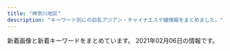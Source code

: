 ```yaml
---
title: "神奈川地区"
description: "キーワード別にの巨乳アジアン・チャイナエステ嬢情報をまとめました。"
---
```


新着画像と新着キーワードをまとめています。
2021年02月06日の情報です。

<DmmAffiliateIns />
<KeywordTable
  shops={
    [
    {
        "name": "\u30a2\u30ed\u30a8",
        "img_links": [
            "http://oil.abnavi.info/images/bj1.jpg",
            "http://oil.abnavi.info/images/s_link.jpg",
            "http://oil.abnavi.info/images/room1.jpg",
            "http://oil.abnavi.info/images/new.jpg",
            "http://oil.abnavi.info/images/room2.jpg",
            "http://oil.abnavi.info/photos/sites/44/2020/10/2020101108503429.jpg",
            "http://oil.abnavi.info/images/bj3.jpg",
            "http://oil.abnavi.info/photos/sites/44/2020/11/2020112910045926.jpg",
            "http://oil.abnavi.info/photos/sites/44/2020/10/2020101108503412.jpg",
            "http://oil.abnavi.info/images/room3.jpg",
            "http://oil.abnavi.info/images/hua.jpg",
            "http://oil.abnavi.info/images/room4.jpg",
            "http://oil.abnavi.info/images/top.png",
            "http://oil.abnavi.info/images/s_news.jpg",
            "http://oil.abnavi.info/images/s_staff.jpg"
        ],
        "url": "http://oil.abnavi.info/",
        "station": "\u9db4\u5dfb\u6e29\u6cc9\u99c5\u5317\u53e3",
        "keywords": {
            "83": 4,
            "D": 8,
            "86": 8,
            "C": 15
        }
    },
    {
        "keywords": {},
        "name": "\u3075\u3088\u3046",
        "img_links": [
            "http://www.huyo.work/images/news.jpg",
            "http://www.huyo.work/images/staff_t.jpg",
            "http://www.huyo.work/images/line.png",
            "http://www.huyo.work/img/hana1.jpg",
            "http://www.huyo.work/img/sora1.jpg",
            "http://www.huyo.work/img/riri1.jpg",
            "http://www.huyo.work/images/int1.jpg",
            "http://www.huyo.work/img/mimi1.jpg",
            "http://www.huyo.work/images/int2.jpg",
            "http://www.huyo.work/images/interior_t.jpg",
            "http://www.huyo.work/images/3.jpg",
            "http://www.huyo.work/images/sys2.jpg",
            "http://www.huyo.work/images/4.jpg",
            "http://www.huyo.work/images/5.jpg",
            "http://www.huyo.work/img/nana1.jpg",
            "http://www.huyo.work/images/info.jpg",
            "http://www.huyo.work/images/2.jpg",
            "http://www.huyo.work/images/sys1.jpg",
            "http://www.huyo.work/images/mobile.jpg",
            "http://www.huyo.work/images/1.jpg",
            "http://www.huyo.work/images/head.jpg"
        ],
        "url": "http://www.huyo.work/",
        "station": "JR\u5e73\u585a\u99c5\u5317\u53e3"
    },
    {
        "name": "Fairy Ark",
        "img_links": [
            "http://www.relax-fairyark.info/img/st248.jpg",
            "http://www.relax-fairyark.info/img/sta250.jpg",
            "http://www.relax-fairyark.info/img/st246.jpg",
            "http://www.relax-fairyark.info/img/st247.jpg",
            "http://www.relax-fairyark.info/img/botton.jpg",
            "http://www.relax-fairyark.info/img/sta220.jpg",
            "http://www.relax-fairyark.info/img/sta251.jpg",
            "http://www.relax-fairyark.info/img/st1.jpg",
            "http://www.relax-fairyark.info/img/st251.jpg",
            "http://www.relax-fairyark.info/img/st213.jpg",
            "http://www.relax-fairyark.info/img/st220.jpg",
            "http://www.relax-fairyark.info/img/st229.jpg",
            "http://www.relax-fairyark.info/img/footbotton.png",
            "http://www.relax-fairyark.info/img/st235.jpg",
            "http://www.relax-fairyark.info/img/st241.jpg",
            "http://www.relax-fairyark.info/img/st150.jpg",
            "http://www.relax-fairyark.info/img/sta245.jpg",
            "http://www.relax-fairyark.info/img/nos.jpg",
            "http://www.relax-fairyark.info/img/st238.jpg",
            "http://www.relax-fairyark.info/img/st234.jpg",
            "http://www.relax-fairyark.info/img/sta213.jpg",
            "http://www.relax-fairyark.info/img/vlt.png",
            "http://www.relax-fairyark.info/img/sta150.jpg",
            "http://www.relax-fairyark.info/img/sta235.jpg",
            "http://www.relax-fairyark.info/img/st237.jpg",
            "http://www.relax-fairyark.info/img/st249.jpg",
            "http://www.relax-fairyark.info/img/st245.jpg",
            "http://www.relax-fairyark.info/img/st223.jpg",
            "http://www.relax-fairyark.info/img/st206.jpg",
            "http://www.relax-fairyark.info/img/sta229.jpg",
            "http://www.relax-fairyark.info/img/st240.jpg",
            "http://www.relax-fairyark.info/img/st227.jpg",
            "http://www.relax-fairyark.info/img/body2.jpg",
            "http://www.relax-fairyark.info/img/sta248.jpg",
            "http://www.relax-fairyark.info/img/head.jpg",
            "http://www.relax-fairyark.info/img/sta223.jpg",
            "http://www.relax-fairyark.info/img/st250.jpg",
            "http://www.relax-fairyark.info/img/tel.png"
        ],
        "url": "http://www.relax-fairyark.info/",
        "keywords": {
            "87": 9,
            "88": 1,
            "85": 3,
            "86": 8,
            "C": 3,
            "E": 11,
            "D": 7
        },
        "station": "JR\u85e4\u6ca2\u99c5\u5357\u53e3"
    },
    {
        "url": "http://ikoi.esjp.xyz/",
        "name": "\u61a9",
        "keywords": {},
        "station": "\u8ffd\u6d5c\u99c5",
        "img_links": [
            "http://ikoi.esjp.xyz/i/img/photo02.jpg",
            "http://ikoi.esjp.xyz/i/img/photo05.jpg",
            "http://ikoi.esjp.xyz/img/room/photo01.jpg",
            "http://ikoi.esjp.xyz/i/img/photo04.jpg",
            "http://ikoi.esjp.xyz/girl/6.jpg",
            "http://ikoi.esjp.xyz/girl/3.jpg",
            "http://ikoi.esjp.xyz/girl/4.jpg",
            "http://ikoi.esjp.xyz/img/room/photo04.jpg",
            "http://ikoi.esjp.xyz/img/room/photo06.jpg",
            "http://ikoi.esjp.xyz/img/room/photo05.jpg",
            "http://ikoi.esjp.xyz/img/lr_02.jpg",
            "http://ikoi.esjp.xyz/i/img/photo03.jpg",
            "http://ikoi.esjp.xyz/img/room/photo03.jpg",
            "http://ikoi.esjp.xyz/img/qr.jpg",
            "http://ikoi.esjp.xyz/img/lr_01.jpg",
            "http://ikoi.esjp.xyz/girl/2.jpg",
            "http://ikoi.esjp.xyz/img/sub_staff.jpg",
            "http://ikoi.esjp.xyz/img/capinfo.jpg",
            "http://ikoi.esjp.xyz/girl/5.jpg",
            "http://ikoi.esjp.xyz/i/img/photo01.jpg",
            "http://ikoi.esjp.xyz/img/rec_top.png",
            "http://ikoi.esjp.xyz/img/room/photo02.jpg",
            "http://ikoi.esjp.xyz/i/img/photo06.jpg",
            "http://ikoi.esjp.xyz/img/059.png",
            "http://ikoi.esjp.xyz/img/pro_girl_line.jpg",
            "http://ikoi.esjp.xyz/girl/1.jpg",
            "http://ikoi.esjp.xyz/img/top_pickback.png"
        ]
    },
    {
        "url": "http://es-libres.com/",
        "station": "JR\u6771\u6238\u585a\u99c5\u897f\u53e3",
        "name": "\u30ea\u30d6\u30ec\u30b9",
        "keywords": {
            "D": 2,
            "E": 1,
            "89": 1,
            "C": 1
        },
        "img_links": [
            "http://es-libres.com/staffPhoto/s20201007072654.jpg",
            "http://es-libres.com/images/mobile.jpg",
            "http://es-libres.com/images/gallery/04.jpg",
            "http://es-libres.com/staffPhoto/b20201007072654.jpg",
            "http://es-libres.com/images/guide.jpg",
            "http://es-libres.com/staffPhoto/s20201007072633.jpg",
            "http://es-libres.com/images/gallery/02.jpg",
            "http://es-libres.com/images/gallery/01.jpg",
            "http://es-libres.com/images/returnBtn.png",
            "http://es-libres.com/staffPhoto/b20201007072550.jpg",
            "http://es-libres.com/js/sliderLine/slide_next.png",
            "http://es-libres.com/images/gallery/03.jpg",
            "http://es-libres.com/staffPhoto/s20201007072550.jpg",
            "http://es-libres.com/uploadfiles/Image/campaignEsLibresCom.jpg",
            "http://es-libres.com/js/sliderLine/slide_prev.png",
            "http://es-libres.com/staffPhoto/s20201007072718.jpg",
            "http://es-libres.com/staffPhoto/b20201007072633.jpg",
            "http://es-libres.com/staffPhoto/b20201007072718.jpg"
        ]
    },
    {
        "img_links": [
            "http://genkimorimori.ies.bz/images/g15.jpg",
            "http://genkimorimori.ies.bz/photos/sites/68/2020/11/2020110308572890.jpg",
            "http://genkimorimori.ies.bz/images/2.jpg",
            "http://genkimorimori.ies.bz/images/mobile.jpg",
            "http://genkimorimori.ies.bz/photos/sites/68/2020/11/2020110308572868.jpg",
            "http://genkimorimori.ies.bz/images/g14.jpg",
            "http://genkimorimori.ies.bz/photos/sites/68/2020/12/2020120703525262.jpg",
            "http://genkimorimori.ies.bz/images/1.jpg",
            "http://genkimorimori.ies.bz/images/pick.jpg",
            "http://genkimorimori.ies.bz/images/g3.jpg",
            "http://genkimorimori.ies.bz/photos/sites/68/2021/01/2021011903470168.jpg",
            "http://genkimorimori.ies.bz/images/s_link.jpg",
            "http://genkimorimori.ies.bz/images/s_cosplay.jpg",
            "http://genkimorimori.ies.bz/photos/sites/68/2020/12/2020121003212539.jpg",
            "http://genkimorimori.ies.bz/photos/sites/68/2020/12/2020120502191455.jpg",
            "http://genkimorimori.ies.bz/images/s_staff.jpg",
            "http://genkimorimori.ies.bz/images/dairy1.jpg",
            "http://genkimorimori.ies.bz/images/g16.jpg",
            "http://genkimorimori.ies.bz/images/g10.jpg",
            "http://genkimorimori.ies.bz/images/info2.jpg",
            "http://genkimorimori.ies.bz/photos/sites/68/2020/11/2020112402100696.jpg",
            "http://genkimorimori.ies.bz/images/g2.jpg",
            "http://genkimorimori.ies.bz/photos/sites/68/2020/11/2020110308582485.jpg",
            "http://genkimorimori.ies.bz/images/g13.jpg",
            "http://genkimorimori.ies.bz/images/info.jpg",
            "http://genkimorimori.ies.bz/images/news1.jpg",
            "http://genkimorimori.ies.bz/photos/sites/68/2020/11/2020112402100578.jpg",
            "http://genkimorimori.ies.bz/photos/sites/68/2021/01/2021013007244222.jpg",
            "http://genkimorimori.ies.bz/images/g17.jpg",
            "http://genkimorimori.ies.bz/images/top.jpg",
            "http://genkimorimori.ies.bz/photos/sites/68/2020/12/202012150154361.jpg",
            "http://genkimorimori.ies.bz/images/g11.jpg",
            "http://genkimorimori.ies.bz/images/staff_bj3.jpg",
            "http://genkimorimori.ies.bz/photos/sites/68/2020/11/2020110308572993.jpg",
            "http://genkimorimori.ies.bz/images/g1.jpg",
            "http://genkimorimori.ies.bz/images/g7.jpg"
        ],
        "keywords": {},
        "name": "\u5143\u6c17\u3082\u308a\u3082\u308a",
        "url": "http://genkimorimori.ies.bz/",
        "station": "\u79e6\u91ce\u99c5\u5317\u53e3"
    },
    {
        "keywords": {},
        "img_links": [
            "http://baraen.xyz/images/room2.jpg",
            "http://baraen.xyz/images/room4.jpg",
            "http://baraen.xyz/images/mobile.jpg",
            "http://baraen.xyz/images/g1.jpg",
            "http://baraen.xyz/images/room1.jpg",
            "http://baraen.xyz/images/miki1.jpg",
            "http://baraen.xyz/images/miki2.jpg",
            "http://baraen.xyz/images/room6.jpg",
            "http://baraen.xyz/images/mafaxine_d.jpg",
            "http://baraen.xyz/images/g3.jpg",
            "http://baraen.xyz/images/maga.jpg",
            "http://baraen.xyz/images/g0.jpg",
            "http://baraen.xyz/images/g2.jpg",
            "http://baraen.xyz/images/kanban.jpg",
            "http://baraen.xyz/images/g6.jpg",
            "http://baraen.xyz/images/g4.jpg",
            "http://baraen.xyz/images/mafaxine_j.jpg"
        ],
        "name": "\u30d0\u30e9\u5712",
        "station": "JR\u85e4\u6ca2\u99c5\u5357\u53e3",
        "url": "http://baraen.xyz/"
    },
    {
        "name": "\u7f8e\u697d",
        "url": "http://biraku.est-u.com",
        "img_links": [
            "http://biraku.est-u.com/images/index_10.png",
            "http://biraku.est-u.com/images/03.jpg",
            "http://biraku.est-u.com/staff/3.jpg",
            "http://biraku.est-u.com/images/index_07.png",
            "http://biraku.est-u.com/images/06.jpg",
            "http://biraku.est-u.com/images/indexb_08.png",
            "http://biraku.est-u.com/images/s3.jpg",
            "http://biraku.est-u.com/staff/1.jpg",
            "http://biraku.est-u.com/images/index_05.png",
            "http://biraku.est-u.com/images/04.jpg",
            "http://biraku.est-u.com/staff/2.jpg",
            "http://biraku.est-u.com/images/index2_07.png",
            "http://biraku.est-u.com/images/staff_08.png",
            "http://biraku.est-u.com/images/02.jpg",
            "http://biraku.est-u.com/images/index_06.png",
            "http://biraku.est-u.com/staff/4.jpg",
            "http://biraku.est-u.com/images/index_12.png",
            "http://biraku.est-u.com/images/01.jpg",
            "http://biraku.est-u.com/images/index_08.png",
            "http://biraku.est-u.com/images/index_04.png",
            "http://biraku.est-u.com/staff/6.jpg",
            "http://biraku.est-u.com/staff/5.jpg"
        ],
        "keywords": {},
        "station": "\u65b0\u9017\u5b50\u99c5\u5317\u53e31"
    },
    {
        "img_links": [
            "https://mitsunoaji.oks.bz/images/link_nav07.jpg",
            "https://mitsunoaji.oks.bz/images/side_tel.jpg",
            "https://mitsunoaji.oks.bz/images/info1.jpg",
            "https://mitsunoaji.oks.bz/photos/sites/22/2021/01/202101310909471.jpg",
            "https://mitsunoaji.oks.bz/images/info2.jpg",
            "https://mitsunoaji.oks.bz/images/side_link.jpg",
            "https://mitsunoaji.oks.bz/images/link_nav02.jpg",
            "https://mitsunoaji.oks.bz/images/link_nav03.jpg",
            "https://mitsunoaji.oks.bz/photos/sites/22/2021/01/2021013109095052.jpg",
            "https://mitsunoaji.oks.bz/images/ico01.png",
            "https://mitsunoaji.oks.bz/images/link_nav04.jpg",
            "https://mitsunoaji.oks.bz/images/side_mobile.jpg",
            "https://mitsunoaji.oks.bz/images/top.png",
            "https://mitsunoaji.oks.bz/images/sp_top.jpg",
            "https://mitsunoaji.oks.bz/images/link_nav01.jpg",
            "https://mitsunoaji.oks.bz/images/info3.jpg",
            "https://mitsunoaji.oks.bz/images/top_slider01.jpg",
            "https://mitsunoaji.oks.bz/images/link_nav06.jpg",
            "https://mitsunoaji.oks.bz/photos/sites/22/2021/01/2021013109095137.jpg",
            "https://mitsunoaji.oks.bz/images/top_slider02.jpg",
            "https://mitsunoaji.oks.bz/images/link_nav05.jpg",
            "https://mitsunoaji.oks.bz/photos/sites/22/2021/01/202101310909491.jpg"
        ],
        "keywords": {
            "D": 4,
            "86": 2,
            "85": 2
        },
        "url": "https://mitsunoaji.oks.bz/",
        "name": "\u306f\u3060\u304b\u306e\u3053\u3053\u308d",
        "station": "JR\u5c0f\u7530\u539f\u99c5\u6771\u53e3"
    },
    {
        "name": "\u3055\u304f\u3089",
        "station": "JR\u5927\u8239\u99c5\u6771\u53e3",
        "url": "http://hoguraku.info/",
        "img_links": [
            "http://hoguraku.info/_src/22293610/pup.png",
            "http://hoguraku.info/_src/22293820/wechatimg744.jpg",
            "http://hoguraku.info/_src/22266489/navi_03.png",
            "http://hoguraku.info/_src/22266496/navi2_06.png",
            "http://hoguraku.info/_src/22266487/navi_02.png",
            "http://hoguraku.info/_src/22294031/wechatimg175.jpg",
            "http://hoguraku.info/_src/22296695/pup.png",
            "http://hoguraku.info/_src/22294026/wechatimg239.jpg",
            "http://hoguraku.info/_src/37673393/wechatimg98.jpg",
            "http://hoguraku.info/_src/22266524/wechatimg96_20191205204603604.jpg",
            "http://hoguraku.info/staff-4.jpg",
            "http://hoguraku.info/_src/22293865/sign.png",
            "http://hoguraku.info/_src/22294027/wechatimg239.jpg",
            "http://hoguraku.info/_src/22293601/newspinkup.png",
            "http://hoguraku.info/_src/22294028/3_20180513213551306.jpg",
            "http://hoguraku.info/_src/22294030/wechatimg175.jpg",
            "http://hoguraku.info/staff-2.jpg",
            "http://hoguraku.info/staff-1.jpg",
            "http://hoguraku.info/_src/22294025/1_20180513213551260.jpg",
            "http://hoguraku.info/_src/22266493/navi_05.png",
            "http://hoguraku.info/_src/22266492/navi2_04.png",
            "http://hoguraku.info/_src/22294409/img20180513220122069421.png",
            "http://hoguraku.info/_src/22266400/wechatimg94_20191205204136458.jpg",
            "http://hoguraku.info/_src/42747719/img20200505151535254743.png",
            "http://hoguraku.info/_src/22266490/navi2_03.png",
            "http://hoguraku.info/staff-3.jpg",
            "http://hoguraku.info/_src/22266486/navi2_01.png",
            "http://hoguraku.info/_src/22266491/navi_04.png",
            "http://hoguraku.info/_src/22266495/navi_06.png",
            "http://hoguraku.info/_src/22293781/sign.png",
            "http://hoguraku.info/_src/22296687/pup.png",
            "http://hoguraku.info/_src/22296697/pup.png",
            "http://hoguraku.info/_src/22266488/navi2_02.png",
            "http://hoguraku.info/_src/22294029/3_20180513213551306.jpg",
            "http://hoguraku.info/_src/22266485/navi_01.png",
            "http://hoguraku.info/_src/25168346/staff-2_20180823215120776.jpg",
            "http://hoguraku.info/_src/22294024/1_20180513213551260.jpg",
            "http://hoguraku.info/_src/22266398/img20180513214352559347.png",
            "http://hoguraku.info/_src/22266494/navi2_05.png"
        ],
        "keywords": {}
    },
    {
        "url": "http://onlyone-relax.xyz/",
        "station": "JR\u5c0f\u7530\u539f\u99c5\u897f\u53e3",
        "name": "\u30ad\u30e5\u30fc\u30c8",
        "keywords": {
            "F": 8,
            "E": 16,
            "C": 8,
            "D": 44
        },
        "img_links": [
            "http://onlyone-relax.xyz/images/cg05.jpg",
            "http://onlyone-relax.xyz/images/4.jpg",
            "http://onlyone-relax.xyz/images/spacer300x450.png",
            "http://onlyone-relax.xyz/images/cg02.jpg",
            "http://onlyone-relax.xyz/images/cg01.jpg",
            "http://onlyone-relax.xyz/images/top2.png",
            "http://onlyone-relax.xyz/images/cg07.jpg",
            "http://onlyone-relax.xyz/images/cg03.jpg",
            "http://onlyone-relax.xyz/images/cg08.jpg",
            "http://onlyone-relax.xyz/images/2.jpg",
            "http://onlyone-relax.xyz/images/qr.jpg",
            "http://onlyone-relax.xyz/images/cg10.jpg",
            "http://onlyone-relax.xyz/images/cg09.jpg",
            "http://onlyone-relax.xyz/images/1.jpg",
            "http://onlyone-relax.xyz/images/top.png",
            "http://onlyone-relax.xyz/images/cg06.jpg"
        ]
    },
    {
        "station": "\u6e58\u5357\u53f0\u99c5\u897f\u53e3",
        "img_links": [
            "http://izumi.ests.jp/images/service1.jpg",
            "http://izumi.ests.jp/images/room1.jpg",
            "http://izumi.ests.jp/images/s1.jpg",
            "http://izumi.ests.jp/images/room3.jpg",
            "http://izumi.ests.jp/images/room4.jpg",
            "http://izumi.ests.jp/images/info.jpg",
            "http://izumi.ests.jp/images/service3.jpg",
            "http://izumi.ests.jp/photos/sites/54/2020/12/2020121307073529.jpg",
            "http://izumi.ests.jp/images/service4.jpg",
            "http://izumi.ests.jp/images/service2.jpg",
            "http://izumi.ests.jp/images/room2.jpg",
            "http://izumi.ests.jp/images/s3.jpg",
            "http://izumi.ests.jp/photos/sites/54/2019/10/2019100205592997.jpg",
            "http://izumi.ests.jp/photos/sites/54/2020/07/2020070605483923.jpg",
            "http://izumi.ests.jp/photos/sites/54/2020/09/2020092004565418.jpg",
            "http://izumi.ests.jp/photos/sites/54/2020/05/2020051209400132.jpg",
            "http://izumi.ests.jp/images/info2.jpg",
            "http://izumi.ests.jp/photos/sites/54/2019/10/2019100205593058.jpg",
            "http://izumi.ests.jp/images/mobile.jpg",
            "http://izumi.ests.jp/images/top.jpg",
            "http://izumi.ests.jp/images/s_news.jpg"
        ],
        "keywords": {
            "87": 7,
            "85": 28,
            "D": 35,
            "E": 7,
            "86": 7
        },
        "url": "http://izumi.ests.jp/",
        "name": "\u6e58\u5357\u604b"
    },
    {
        "station": "JR\u85e4\u6ca2\u99c5\u5357\u53e3",
        "img_links": [
            "http://f-kaori.work/sp/images/6.jpg",
            "http://f-kaori.work/sp/img/yumi1.jpg",
            "http://f-kaori.work/images/head.jpg",
            "http://f-kaori.work/sp/images/interior_t.jpg",
            "http://f-kaori.work/sp/images/staff_t.jpg",
            "http://f-kaori.work/images/1.jpg",
            "http://f-kaori.work/img/yoka1.jpg",
            "http://f-kaori.work/images/mobile.jpg",
            "http://f-kaori.work/sp/menu/top.jpg",
            "http://f-kaori.work/sp/img/yoka1.jpg",
            "http://f-kaori.work/sp/images/3.jpg",
            "http://f-kaori.work/img/emi1.jpg",
            "http://f-kaori.work/sp/images/sys.png",
            "http://f-kaori.work/images/3.jpg",
            "http://f-kaori.work/sp/images/sisu.jpg",
            "http://f-kaori.work/images/rec1.png",
            "http://f-kaori.work/images/news.png",
            "http://f-kaori.work/sp/images/rec1.png",
            "http://f-kaori.work/sp/images/rec2.jpg",
            "http://f-kaori.work/images/staff_t.jpg",
            "http://f-kaori.work/img/sasa1.jpg",
            "http://f-kaori.work/sp/menu/staff.jpg",
            "http://f-kaori.work/sp/images/1.jpg",
            "http://f-kaori.work/sp/images/footer.png",
            "http://f-kaori.work/images/rec2.jpg",
            "http://f-kaori.work/sp/images/int2.png",
            "http://f-kaori.work/sp/images/sisu_t.png",
            "http://f-kaori.work/sp/images/int1.png",
            "http://f-kaori.work/sp/img/emi1.jpg",
            "http://f-kaori.work/images/sys.png",
            "http://f-kaori.work/images/7.jpg",
            "http://f-kaori.work/images/6.jpg",
            "http://f-kaori.work/images/int1.png",
            "http://f-kaori.work/images/sisu.png",
            "http://f-kaori.work/images/line.png",
            "http://f-kaori.work/images/concept.png",
            "http://f-kaori.work/sp/img/sin1.jpg",
            "http://f-kaori.work/img/yumi1.jpg",
            "http://f-kaori.work/sp/images/news.png",
            "http://f-kaori.work/img/sin1.jpg",
            "http://f-kaori.work/sp/images/pc.jpg",
            "http://f-kaori.work/images/8.jpg",
            "http://f-kaori.work/img/aya1.jpg",
            "http://f-kaori.work/sp/images/7.jpg",
            "http://f-kaori.work/sp/images/rec3.png",
            "http://f-kaori.work/images/int2.png",
            "http://f-kaori.work/sp/menu/interior.jpg",
            "http://f-kaori.work/images/interior_t.jpg",
            "http://f-kaori.work/images/5.jpg",
            "http://f-kaori.work/sp/images/5.jpg",
            "http://f-kaori.work/sp/images/top.jpg",
            "http://f-kaori.work/sp/images/tel.jpg",
            "http://f-kaori.work/sp/img/sasa1.jpg",
            "http://f-kaori.work/sp/img/aya1.jpg",
            "http://f-kaori.work/sp/images/head.jpg",
            "http://f-kaori.work/images/sisu_t.jpg",
            "http://f-kaori.work/images/sm.jpg",
            "http://f-kaori.work/sp/images/newsb.png",
            "http://f-kaori.work/sp/images/topgirl.png",
            "http://f-kaori.work/sp/images/8.jpg"
        ],
        "url": "http://f-kaori.work/",
        "name": "\u85ab",
        "keywords": {}
    },
    {
        "name": "Best Love \uff5e\u30d9\u30b9\u30c8\u30e9\u30d6\uff5e",
        "station": "JR\u5e73\u585a\u99c5\u5317\u53e3",
        "url": "http://www.bestlove.iesjp.com/",
        "img_links": [
            "http://www.bestlove.iesjp.com/images/atomosky.jpg",
            "http://www.bestlove.iesjp.com/images/r3.jpg",
            "http://www.bestlove.iesjp.com/files/003.jpg",
            "http://www.bestlove.iesjp.com/files/005.jpg",
            "http://www.bestlove.iesjp.com/files/001.jpg",
            "http://www.bestlove.iesjp.com/files/004-03.jpg",
            "http://www.bestlove.iesjp.com/files/001-03.jpg",
            "http://www.bestlove.iesjp.com/images/line.png",
            "http://www.bestlove.iesjp.com/files/004-02.jpg",
            "http://www.bestlove.iesjp.com/files/006-02.jpg",
            "http://www.bestlove.iesjp.com/images/mobile.jpg",
            "http://www.bestlove.iesjp.com/files/004.jpg",
            "http://www.bestlove.iesjp.com/files/003-03.jpg",
            "http://www.bestlove.iesjp.com/files/005-02.jpg",
            "http://www.bestlove.iesjp.com/files/005-03.jpg",
            "http://www.bestlove.iesjp.com/files/002.jpg",
            "http://www.bestlove.iesjp.com/photo_news/upimg/959636009216995fa1_0.jpg",
            "http://www.bestlove.iesjp.com/files/002-02.jpg",
            "http://www.bestlove.iesjp.com/files/002-03.jpg",
            "http://www.bestlove.iesjp.com/files/001-02.jpg",
            "http://www.bestlove.iesjp.com/files/006-03.jpg",
            "http://www.bestlove.iesjp.com/files/006.jpg",
            "http://www.bestlove.iesjp.com/files/003-02.jpg"
        ],
        "keywords": {
            "83": 4,
            "C": 26,
            "87": 8,
            "D": 4,
            "85": 4
        }
    },
    {
        "keywords": {
            "C": 11
        },
        "station": "\u5584\u884c\u99c5\u6771\u53e3",
        "img_links": [
            "http://treat-rlx.com/staff/mika/01mb.jpg",
            "http://treat-rlx.com/staff/aya/01mb.jpg",
            "http://treat-rlx.com/img/ttl_mobile.png",
            "http://treat-rlx.com/img/ttl_rec.png",
            "http://treat-rlx.com/staff/aya/01.jpg",
            "http://treat-rlx.com/pic/topimg3.png",
            "http://treat-rlx.com/pic/topimg4.png",
            "http://treat-rlx.com/pic/topimg2.png",
            "http://treat-rlx.com/i/files/homeimg.jpg",
            "http://treat-rlx.com/staff/mika/01.jpg",
            "http://treat-rlx.com/pic/topimg5.png",
            "http://treat-rlx.com/img/att.png",
            "http://treat-rlx.com/img/ttl_staff.jpg",
            "http://treat-rlx.com/pic/topimg1.png",
            "http://treat-rlx.com/pic/head.jpg"
        ],
        "name": "\u798f\u7e01",
        "url": "http://treat-rlx.com/"
    },
    {
        "keywords": {},
        "station": "JR\u5e73\u585a\u99c5\u5317\u53e3",
        "url": "http://sui-en.work/",
        "name": "\u968f\u7e01",
        "img_links": [
            "http://sui-en.work/images/2.png",
            "http://sui-en.work/images/ta.jpg",
            "http://sui-en.work/images/news.jpg",
            "http://sui-en.work/images/int2.png",
            "http://sui-en.work/images/1.png",
            "http://sui-en.work/images/info.jpg",
            "http://sui-en.work/images/sys1.jpg",
            "http://sui-en.work/images/sys2.jpg",
            "http://sui-en.work/images/tr.jpg",
            "http://sui-en.work/images/staff_t.png",
            "http://sui-en.work/images/head.jpg",
            "http://sui-en.work/img/hana1.jpg",
            "http://sui-en.work/images/b1.jpg",
            "http://sui-en.work/img/kaori1.jpg",
            "http://sui-en.work/images/interior_t.png",
            "http://sui-en.work/images/4.png",
            "http://sui-en.work/images/b2.jpg",
            "http://sui-en.work/img/yuki1.jpg",
            "http://sui-en.work/img/sena1.jpg",
            "http://sui-en.work/images/int1.png",
            "http://sui-en.work/images/mobile.jpg",
            "http://sui-en.work/images/sys3.png",
            "http://sui-en.work/images/int3.png",
            "http://sui-en.work/images/3.png"
        ]
    },
    {
        "url": "https://kanojyo-room.jpn.cm/",
        "name": "\u30ab\u30ce\u30b8\u30e7\u306e\u90e8\u5c4b",
        "keywords": {
            "D": 48,
            "85": 12,
            "86": 24,
            "87": 12,
            "C": 40
        },
        "img_links": [
            "https://kanojyo-room.jpn.cm/photos/sites/24/2020/08/2020083117275898.jpg",
            "https://kanojyo-room.jpn.cm/photos/sites/24/2020/08/2020083117275977.jpg",
            "https://kanojyo-room.jpn.cm/images/room5.jpg",
            "https://kanojyo-room.jpn.cm/photos/sites/24/2020/08/2020083117275958.jpg",
            "https://kanojyo-room.jpn.cm/images/link_nav02.jpg",
            "https://kanojyo-room.jpn.cm/images/top.png",
            "https://kanojyo-room.jpn.cm/images/link_nav06.jpg",
            "https://kanojyo-room.jpn.cm/images/room1.jpg",
            "https://kanojyo-room.jpn.cm/images/room4.jpg",
            "https://kanojyo-room.jpn.cm/images/close_eject.png",
            "https://kanojyo-room.jpn.cm/images/tit_new.jpg",
            "https://kanojyo-room.jpn.cm/images/sp_top.jpg",
            "https://kanojyo-room.jpn.cm/images/link_nav03.jpg",
            "https://kanojyo-room.jpn.cm/images/link_nav07.jpg",
            "https://kanojyo-room.jpn.cm/images/link_nav05.jpg",
            "https://kanojyo-room.jpn.cm/images/room2.jpg",
            "https://kanojyo-room.jpn.cm/photos/sites/24/2020/08/2020083117275756.jpg",
            "https://kanojyo-room.jpn.cm/images/tit_eject.jpg",
            "https://kanojyo-room.jpn.cm/images/tit_face.jpg",
            "https://kanojyo-room.jpn.cm/images/link_nav04.jpg",
            "https://kanojyo-room.jpn.cm/images/img_eject.jpg",
            "https://kanojyo-room.jpn.cm/images/link_nav01.jpg",
            "https://kanojyo-room.jpn.cm/images/room3.jpg",
            "https://kanojyo-room.jpn.cm/images/btn_eject.jpg",
            "https://kanojyo-room.jpn.cm/images/room6.jpg"
        ],
        "station": "\u4e0a\u5927\u5ca1\u99c5"
    },
    {
        "url": "http://o-jp.com/tsubaki/",
        "keywords": {
            "C": 6
        },
        "img_links": [
            "http://o-jp.com/tsubaki/images/photo03.jpg",
            "http://o-jp.com/tsubaki/images/index_enter.jpg",
            "http://o-jp.com/tsubaki/images/photo04.jpg",
            "http://o-jp.com/tsubaki/images/t_discount.jpg",
            "http://o-jp.com/tsubaki/images/photo01.jpg",
            "http://o-jp.com/tsubaki/images/mimi1.jpg",
            "http://o-jp.com/tsubaki/images/photo02.jpg",
            "http://o-jp.com/tsubaki/images/t_mobile.jpg"
        ],
        "station": "JR\u5e73\u585a\u99c5\u897f\u53e3",
        "name": "\u693f"
    },
    {
        "img_links": [
            "http://lavender-est.xyz/girl/9_1.jpg",
            "http://lavender-est.xyz/images/twitter.jpg",
            "http://lavender-est.xyz/girl/10.jpg",
            "http://lavender-est.xyz/girl/10_1.jpg",
            "http://lavender-est.xyz/girl/3_1.jpg",
            "http://lavender-est.xyz/girl/15_1.jpg",
            "http://lavender-est.xyz/girl/7_1.jpg",
            "http://lavender-est.xyz/images/room/r1.jpg",
            "http://lavender-est.xyz/girl/4.jpg",
            "http://lavender-est.xyz/girl/5_2.jpg",
            "http://lavender-est.xyz/girl/14.jpg",
            "http://lavender-est.xyz/girl/7.jpg",
            "http://lavender-est.xyz/images/room/r3.jpg",
            "http://lavender-est.xyz/girl/5.jpg",
            "http://lavender-est.xyz/i/girl/4.jpg",
            "http://lavender-est.xyz/girl/14_2.jpg",
            "http://lavender-est.xyz/images/top01.jpg",
            "http://lavender-est.xyz/girl/3.jpg",
            "http://lavender-est.xyz/girl/4_1.jpg",
            "http://lavender-est.xyz/images/lr_02.jpg",
            "http://lavender-est.xyz/girl/9_2.jpg",
            "http://lavender-est.xyz/girl/5_1.jpg",
            "http://lavender-est.xyz/girl/8.jpg",
            "http://lavender-est.xyz/images/room/r4.jpg",
            "http://lavender-est.xyz/girl/11_1.jpg",
            "http://lavender-est.xyz/girl/11_2.jpg",
            "http://lavender-est.xyz/images/tel.png",
            "http://lavender-est.xyz/girl/15.jpg",
            "http://lavender-est.xyz/girl/2.jpg",
            "http://lavender-est.xyz/girl/11.jpg",
            "http://lavender-est.xyz/girl/7_2.jpg",
            "http://lavender-est.xyz/girl/8_1.jpg",
            "http://lavender-est.xyz/images/mobile.png",
            "http://lavender-est.xyz/girl/9.jpg",
            "http://lavender-est.xyz/girl/2_1.jpg",
            "http://lavender-est.xyz/images/room/r2.jpg",
            "http://lavender-est.xyz/girl/14_1.jpg",
            "http://lavender-est.xyz/images/bar_staff.jpg",
            "http://lavender-est.xyz/images/pro_girl_line.jpg"
        ],
        "url": "http://lavender-est.xyz/",
        "keywords": {},
        "station": "JR\u85e4\u6ca2\u99c5\u5357\u53e3",
        "name": "\u30e9\u30d9\u30f3\u30c0\u30fc"
    },
    {
        "name": "Barbie \uff5e\u30d0\u30fc\u30d3\u30fc\uff5e",
        "keywords": {
            "C": 8,
            "D": 16,
            "86": 8,
            "88": 8,
            "87": 8
        },
        "img_links": [
            "http://www.barbie.masg.info/files/005.jpg",
            "http://www.barbie.masg.info/images/icon_top.png",
            "http://www.barbie.masg.info/images/btn2.png",
            "http://www.barbie.masg.info/files/002-02.jpg",
            "http://www.barbie.masg.info/files/001-02.jpg",
            "http://www.barbie.masg.info/images/icon_info.png",
            "http://www.barbie.masg.info/images/icon_staff.png",
            "http://www.barbie.masg.info/images/mainImg_sub.jpg",
            "http://www.barbie.masg.info/images/index_sm.png",
            "http://www.barbie.masg.info/files/003.jpg",
            "http://www.barbie.masg.info/images/icon_tel.png",
            "http://www.barbie.masg.info/files/006-02.jpg",
            "http://www.barbie.masg.info/files/003-02.jpg",
            "http://www.barbie.masg.info/files/006.jpg",
            "http://www.barbie.masg.info/files/005-02.jpg",
            "http://www.barbie.masg.info/files/002.jpg",
            "http://www.barbie.masg.info/files/004.jpg",
            "http://www.barbie.masg.info/files/001.jpg",
            "http://www.barbie.masg.info/files/004-02.jpg"
        ],
        "station": "JR\u85e4\u6ca2\u99c5\u5357\u53e3",
        "url": "http://www.barbie.masg.info/"
    },
    {
        "station": "JR\u6771\u6238\u585a\u99c5\u6771\u53e3",
        "keywords": {
            "89": 5,
            "E": 2,
            "87": 1,
            "D": 6,
            "92": 2
        },
        "url": "http://meido.est888.com/",
        "img_links": [
            "http://meido.est888.com/css/staff/staff002.jpg",
            "http://meido.est888.com/css/top-left02.jpg",
            "http://meido.est888.com/css/osusume34.jpg",
            "http://meido.est888.com/css/staff/staff0006.jpg",
            "http://meido.est888.com/css/nav/nav-002.jpg",
            "http://meido.est888.com/css/staff/staff0008.jpg",
            "http://meido.est888.com/css/nav/nav-004.jpg",
            "http://meido.est888.com/css/nav/nav-001.jpg",
            "http://meido.est888.com/css/staff/staff007.jpg",
            "http://meido.est888.com/css/top02.jpg",
            "http://meido.est888.com/css/nav/nav-005.jpg",
            "http://meido.est888.com/css/staff/staff003.jpg",
            "http://meido.est888.com/css/top-left01.jpg",
            "http://meido.est888.com/css/staff/staff005.jpg",
            "http://meido.est888.com/css/tel.png",
            "http://meido.est888.com/css/staff/staff004.jpg",
            "http://meido.est888.com/css/nav/nav-006.jpg",
            "http://meido.est888.com/css/staff/staff001.jpg",
            "http://meido.est888.com/css/nav/nav-003.jpg"
        ],
        "name": "\u30e1\u30a4\u30c9"
    },
    {
        "name": "\u60a0\u697d",
        "url": "http://yu-raku.info/",
        "img_links": [
            "http://yu-raku.info/images/b-interior.jpg",
            "http://yu-raku.info/staff/s-sayuri1.jpg",
            "http://yu-raku.info/staff/s-yuko1.jpg",
            "http://yu-raku.info/images/bar-therapist.png",
            "http://yu-raku.info/sp/images/bar-cover.png",
            "http://yu-raku.info/images/bar-interior.png",
            "http://yu-raku.info/staff/s-emi4.jpg",
            "http://yu-raku.info/staff/s-emi5.jpg",
            "http://yu-raku.info/images/fotter.jpg",
            "http://yu-raku.info/sp/images/b-tel.png",
            "http://yu-raku.info/staff/s-kana1.jpg",
            "http://yu-raku.info/images/bar-cover.png",
            "http://yu-raku.info/images/pic-interior.png",
            "http://yu-raku.info/staff/s-niri1.jpg",
            "http://yu-raku.info/sp/images/bar-cam.png",
            "http://yu-raku.info/images/c-therapist0.png",
            "http://yu-raku.info/images/bar-info.png",
            "http://yu-raku.info/staff/s-nana1.jpg",
            "http://yu-raku.info/images/bar-cam.png",
            "http://yu-raku.info/staff/s-miki1.jpg",
            "http://yu-raku.info/staff/s-emi3.jpg",
            "http://yu-raku.info/images/c-top0.png"
        ],
        "station": "JR\u5927\u8239\u99c5\u6771\u53e3",
        "keywords": {}
    },
    {
        "keywords": {
            "85": 1,
            "86": 3,
            "87": 1,
            "D": 4,
            "E": 1
        },
        "station": "JR\u6771\u6238\u585a\u99c5\u6771\u53e3",
        "name": "\u30df\u30e9\u30dc\u30eb",
        "url": "http://esbest.info/",
        "img_links": [
            "http://esbest.info/uploadfiles/images/campaignEsbestInfo1.jpg",
            "http://esbest.info/images/store/02.jpg",
            "http://esbest.info/staffPhoto/s20200205123504.jpg",
            "http://esbest.info/js/sliderLine/slide_next.png",
            "http://esbest.info/images/store/04.jpg",
            "http://esbest.info/staffPhoto/b20200526161929.jpg",
            "http://esbest.info/staffPhoto/b20200205123504.jpg",
            "http://esbest.info/staffPhoto/s20200109133117.jpg",
            "http://esbest.info/js/sliderLine/slide_prev.png",
            "http://esbest.info/staffPhoto/b20200519140451.jpg",
            "http://esbest.info/staffPhoto/s20200526161929.jpg",
            "http://esbest.info/staffPhoto/s20200519140451.jpg",
            "http://esbest.info/staffPhoto/s20200111165529.jpg",
            "http://esbest.info/images/store/03.jpg",
            "http://esbest.info/images/mobile.jpg",
            "http://esbest.info/staffPhoto/b20200111165529.jpg",
            "http://esbest.info/images/returnBtn.png",
            "http://esbest.info/images/store/01.jpg",
            "http://esbest.info/staffPhoto/b20200109133117.jpg"
        ]
    },
    {
        "keywords": {
            "86": 15,
            "E": 3,
            "D": 12
        },
        "station": "JR\u6238\u585a\u99c5\u6771\u53e3",
        "name": "\u840c\u3048",
        "url": "http://pretty-esthe.com/",
        "img_links": [
            "http://pretty-esthe.com/images/r4.jpg",
            "http://pretty-esthe.com/images/top.png",
            "http://pretty-esthe.com/images/cg10.jpg",
            "http://pretty-esthe.com/images/r1.jpg",
            "http://pretty-esthe.com/images/staff_s.png",
            "http://pretty-esthe.com/images/cg05.jpg",
            "http://pretty-esthe.com/images/evetop.png",
            "http://pretty-esthe.com/images/r2.jpg",
            "http://pretty-esthe.com/images/cg07.jpg",
            "http://pretty-esthe.com/images/cg06.jpg",
            "http://pretty-esthe.com/images/r3.jpg",
            "http://pretty-esthe.com/images/cg09.jpg",
            "http://pretty-esthe.com/images/news.png"
        ]
    },
    {
        "name": "\u82b1\u306e\u604b",
        "url": "http://www.sh-riraku77.site/",
        "station": "JR\u65b0\u6749\u7530\u99c5\u897f\u53e3",
        "keywords": {},
        "img_links": [
            "http://www.sh-riraku77.site/picture/top23.png",
            "http://www.sh-riraku77.site/uploads/190703/1-1ZF3151554H6.jpg",
            "http://www.sh-riraku77.site/picture/s_new.png",
            "http://www.sh-riraku77.site/plus/images/room2.jpg",
            "http://www.sh-riraku77.site/plus/images/room1.jpg",
            "http://www.sh-riraku77.site/picture/s_staff.png",
            "http://www.sh-riraku77.site/plus/images/room3.jpg",
            "http://www.sh-riraku77.site/plus/images/room4.jpg",
            "http://www.sh-riraku77.site/picture/i_therapist.png",
            "http://www.sh-riraku77.site/picture/photo3.png",
            "http://www.sh-riraku77.site/picture/top22.png",
            "http://www.sh-riraku77.site/picture/end.png",
            "http://www.sh-riraku77.site/uploads/201214/1-201214130312232.jpg"
        ]
    },
    {
        "url": "http://karen.ies.fun/",
        "img_links": [
            "http://karen.ies.fun/images/amore.jpg",
            "http://karen.ies.fun/images/room3.jpg",
            "http://karen.ies.fun/images/room2.jpg",
            "http://karen.ies.fun/photos/sites/12/2018/10/2018100413085114.jpg",
            "http://karen.ies.fun/images/s_staff.jpg",
            "http://karen.ies.fun/photos/sites/12/2018/10/2018100413085055.jpg",
            "http://karen.ies.fun/images/s_link.jpg",
            "http://karen.ies.fun/images/s_info.jpg",
            "http://karen.ies.fun/images/top.jpg",
            "http://karen.ies.fun/images/info2.jpg",
            "http://karen.ies.fun/images/room1.jpg",
            "http://karen.ies.fun/photos/sites/12/2019/04/2019042908245397.jpg",
            "http://karen.ies.fun/images/bj1.jpg",
            "http://karen.ies.fun/images/mobile.jpg",
            "http://karen.ies.fun/images/bj3.jpg",
            "http://karen.ies.fun/images/room4.jpg",
            "http://karen.ies.fun/images/1.jpg"
        ],
        "keywords": {
            "D": 3,
            "86": 3
        },
        "station": "JR\u8305\u30f6\u5d0e\u99c5\u5317\u53e3",
        "name": "\u83ef\u84ee"
    },
    {
        "keywords": {
            "C": 1,
            "88": 1,
            "91": 1,
            "E": 1,
            "90": 2,
            "87": 1,
            "89": 1,
            "D": 4
        },
        "img_links": [
            "http://lydia.relaxnabi.com/css/osusume15.jpg",
            "http://lydia.relaxnabi.com/css/staff/staff0003.jpg",
            "http://lydia.relaxnabi.com/css/cam01.jpg",
            "http://lydia.relaxnabi.com/css/staff/staff0006.jpg",
            "http://lydia.relaxnabi.com/images/call.png",
            "http://lydia.relaxnabi.com/css/staff/staff0001.jpg",
            "http://lydia.relaxnabi.com/css/staff/staff0004.jpg",
            "http://lydia.relaxnabi.com/css/m-head.jpg",
            "http://lydia.relaxnabi.com/css/m-top04.jpg",
            "http://lydia.relaxnabi.com/css/staff/staff0005.jpg",
            "http://lydia.relaxnabi.com/css/staff/staff0002.jpg"
        ],
        "name": "Lydia\uff5e\u30ea\u30c7\u30a3\u30a2",
        "url": "http://lydia.relaxnabi.com/",
        "station": "JR\u6771\u6238\u585a\u99c5\u6771\u53e3"
    },
    {
        "url": "http://uintiop.tokyo/",
        "station": "JR\u85e4\u6ca2\u99c5\u5357\u53e3",
        "name": "\u5929\u4f7f",
        "img_links": [
            "http://uintiop.tokyo/uploads/200727/1-200HG01643361.jpg",
            "http://uintiop.tokyo/uploads/210111/1-210111123I9332.jpg",
            "http://uintiop.tokyo/picture/top-img01.png",
            "http://uintiop.tokyo/picture/3.jpg",
            "http://uintiop.tokyo/uploads/200714/1-200G4124210P7.jpg",
            "http://uintiop.tokyo/picture/2.jpg",
            "http://uintiop.tokyo/picture/1.jpg",
            "http://uintiop.tokyo/picture/top-img10.jpg",
            "http://uintiop.tokyo/uploads/200714/1-200G4125RS59.jpg",
            "http://uintiop.tokyo/picture/4.jpg",
            "http://uintiop.tokyo/picture/top-img02.png",
            "http://uintiop.tokyo/uploads/200720/1-200H013041T46.jpg",
            "http://uintiop.tokyo/picture/top-img03.jpg",
            "http://uintiop.tokyo/picture/call.png",
            "http://uintiop.tokyo/picture/tel.png"
        ],
        "keywords": {
            "C": 13,
            "\u80f8": 1
        }
    },
    {
        "keywords": {
            "89": 2,
            "83": 4,
            "85": 2,
            "86": 4
        },
        "station": "JR\u85e4\u6ca2\u99c5\u5357\u53e3",
        "name": "\u9e97",
        "img_links": [
            "http://es-rei.work/_src/47863108/wechatimg26_20200914183556350.jpg",
            "http://es-rei.work/_src/26747199/sign.png",
            "http://es-rei.work/_src/26747222/line3.png",
            "http://es-rei.work/_src/26747158/base_03.png",
            "http://es-rei.work/_src/26838157/wechatimg77.jpg",
            "http://es-rei.work/_src/26747202/list_03.png",
            "http://es-rei.work/_src/26747205/navi2_01.png",
            "http://es-rei.work/_src/26838174/line.png",
            "http://es-rei.work/_src/26747126/base_01.png",
            "http://es-rei.work/_src/26747296/line1.jpg",
            "http://es-rei.work/_src/26747293/line3.png",
            "http://es-rei.work/_src/26747229/line1.jpg",
            "http://es-rei.work/_src/34124118/wechatimg26_20200914183556350.jpg",
            "http://es-rei.work/_src/26838155/wechatimg202.jpg",
            "http://es-rei.work/_src/26747173/base_03.png",
            "http://es-rei.work/_src/26747218/line1.jpg",
            "http://es-rei.work/1.jpg",
            "http://es-rei.work/_src/26747204/list_05.png",
            "http://es-rei.work/_src/26791051/_dsf9446.jpg",
            "http://es-rei.work/_src/26747170/base_01.png",
            "http://es-rei.work/_src/26747132/line1.jpg",
            "http://es-rei.work/_src/26747207/navi2_03.png",
            "http://es-rei.work/_src/34041600/line3.png",
            "http://es-rei.work/_src/26747301/line3.png",
            "http://es-rei.work/_src/34041693/line1.jpg",
            "http://es-rei.work/_src/26747221/wechatimg164_1.jpg",
            "http://es-rei.work/_src/47863242/100054276feb8d8cef3ac5199531cfe.jpg",
            "http://es-rei.work/_src/26747209/navi2_05.png",
            "http://es-rei.work/_src/26838158/wechatimg75.jpg",
            "http://es-rei.work/5.jpg",
            "http://es-rei.work/_src/26747200/list_01.png",
            "http://es-rei.work/_src/26747225/wechatimg75.jpg",
            "http://es-rei.work/_src/26747187/base_03.png",
            "http://es-rei.work/_src/26747086/base_01.png",
            "http://es-rei.work/_src/26838160/line.png",
            "http://es-rei.work/_src/26747201/list_02.png",
            "http://es-rei.work/_src/26838156/wechatimg204.jpg",
            "http://es-rei.work/_src/26747294/line3.png",
            "http://es-rei.work/_src/26747223/line3.png",
            "http://es-rei.work/_src/26824216/b0131b16446464e537eff864d8f041bb.jpg",
            "http://es-rei.work/_src/47863240/line3.png",
            "http://es-rei.work/_src/26747300/line3.png",
            "http://es-rei.work/_src/26824435/cam2.png",
            "http://es-rei.work/_src/26747226/line3.png",
            "http://es-rei.work/_src/26747208/navi2_04.png",
            "http://es-rei.work/_src/26747304/line1.jpg",
            "http://es-rei.work/_src/26747089/51d8ecbee4cc2935f070c539c37ded71.jpg",
            "http://es-rei.work/_src/26747093/_igp4295.jpg",
            "http://es-rei.work/_src/26790995/wechatimg38_20181018221746252.jpg",
            "http://es-rei.work/_src/26747289/wechatimg77.jpg",
            "http://es-rei.work/_src/47863241/05859f21726dfcef9faa9bab12a2595.jpg",
            "http://es-rei.work/_src/47863239/line3.png",
            "http://es-rei.work/2.jpg",
            "http://es-rei.work/_src/26747302/wechatimg204.jpg",
            "http://es-rei.work/_src/26747227/line3.png",
            "http://es-rei.work/_src/26747114/base_03.png",
            "http://es-rei.work/_src/26747141/base_03.png",
            "http://es-rei.work/_src/26747185/base_01.png",
            "http://es-rei.work/_src/26747288/line3.png",
            "http://es-rei.work/3.jpg",
            "http://es-rei.work/_src/34041599/line3.png",
            "http://es-rei.work/_src/26747292/wechatimg202.jpg",
            "http://es-rei.work/_src/26747231/line1.jpg",
            "http://es-rei.work/_src/26747210/navi2_06.png",
            "http://es-rei.work/_src/26838136/news.jpg",
            "http://es-rei.work/4.jpg",
            "http://es-rei.work/_src/26791053/_dsf9449.jpg",
            "http://es-rei.work/_src/26747153/base_01.png",
            "http://es-rei.work/_src/26791115/_igp4263.jpg",
            "http://es-rei.work/_src/34041597/wechatimg26_20200914183556350.jpg",
            "http://es-rei.work/_src/26747206/navi2_02.png",
            "http://es-rei.work/_src/26791049/_dsf9442.jpg",
            "http://es-rei.work/_src/47863244/line1.jpg",
            "http://es-rei.work/_src/26747287/line3.png",
            "http://es-rei.work/_src/26747203/list_04.png",
            "http://es-rei.work/_src/34041596/05859f21726dfcef9faa9bab12a2595.jpg"
        ],
        "url": "http://es-rei.work/"
    },
    {
        "img_links": [
            "http://oppama.iest.info/images/s_news.png",
            "http://oppama.iest.info/images/room5.jpg",
            "http://oppama.iest.info/images/room3.jpg",
            "http://oppama.iest.info/photos/sites/10/2018/07/2018073109281797.jpg",
            "http://oppama.iest.info/images/l1.jpg",
            "http://cdn.dino-es.com/images/allpics/KL77e92f55838704c7de0a1eb6ca2a81a0/4ec1d6974658a8b101911755e5d05691.jpg",
            "http://oppama.iest.info/images/mobile.png",
            "http://oppama.iest.info/photos/sites/10/2018/07/2018073109281740.jpg",
            "http://oppama.iest.info/images/room6.jpg",
            "http://oppama.iest.info/images/room2.jpg",
            "http://oppama.iest.info/images/top.jpg",
            "http://oppama.iest.info/images/s_news2.png",
            "http://cdn.dino-es.com/images/line.jpg",
            "http://oppama.iest.info/images/s_staff.jpg",
            "http://oppama.iest.info/photos/sites/10/2018/07/2018073109281695.jpg",
            "http://oppama.iest.info/photos/sites/10/2018/07/2018073109281759.jpg",
            "http://oppama.iest.info/photos/sites/10/2018/05/2018053009323210.jpg",
            "http://oppama.iest.info/photos/sites/10/2018/05/2018053009323272.jpg",
            "http://oppama.iest.info/photos/sites/10/2018/05/2018053009323253.jpg",
            "http://cdn.dino-es.com/images/logo/150x40DinoEs.png",
            "http://oppama.iest.info/images/room4.jpg",
            "http://oppama.iest.info/photos/sites/10/2018/05/2018053009323372.jpg",
            "http://oppama.iest.info/photos/sites/10/2018/07/2018073109281781.jpg",
            "http://oppama.iest.info/images/bj3.jpg",
            "http://oppama.iest.info/images/s_pick.png",
            "http://oppama.iest.info/images/room1.jpg"
        ],
        "keywords": {
            "86": 12,
            "C": 3,
            "87": 3,
            "D": 15,
            "85": 3
        },
        "url": "http://oppama.iest.info/",
        "station": "\u8ffd\u6d5c\u99c5",
        "name": "\u8ffd\u6d5c\u30de\u30c3\u30b5\u30fc\u30b8"
    },
    {
        "keywords": {
            "C": 11
        },
        "station": "JR\u5c0f\u7530\u539f\u99c5\u6771\u53e3",
        "img_links": [
            "http://www.airi-est.xyz/images/clear_line.png",
            "http://www.airi-est.xyz/images/sub_staff.png",
            "http://www.airi-est.xyz/images/room2.jpg",
            "http://www.airi-est.xyz/images/info.jpg",
            "http://www.airi-est.xyz/images/room4.jpg",
            "http://www.airi-est.xyz/images/return.png",
            "http://www.airi-est.xyz/images/room3.jpg",
            "http://www.airi-est.xyz/girl/3.jpg",
            "http://www.airi-est.xyz/images/sub_pickup.png",
            "http://www.airi-est.xyz/girl/9.jpg",
            "http://www.airi-est.xyz/images/sub_news.png",
            "http://www.airi-est.xyz/images/room1.jpg",
            "http://www.airi-est.xyz/girl/6.jpg",
            "http://www.airi-est.xyz/images/icon_call.png",
            "http://www.airi-est.xyz/images/tel.png",
            "http://www.airi-est.xyz/girl/1.jpg",
            "http://www.airi-est.xyz/images/rec-top.jpg",
            "http://www.airi-est.xyz/images/qr.jpg"
        ],
        "name": "\u5922\u90fd\u7f8e",
        "url": "http://www.airi-est.xyz/"
    },
    {
        "keywords": {},
        "url": "http://www.cc-girl.work/",
        "name": "yuyu-\u3086\u3046\u3086-",
        "station": "\u4e0a\u5927\u5ca1\u99c5",
        "img_links": [
            "http://www.cc-girl.work/images/staff_t.jpg",
            "http://www.cc-girl.work/img/sizuka1.jpg",
            "http://www.cc-girl.work/img/yaya1.jpg",
            "http://www.cc-girl.work/img/eri1.jpg",
            "http://www.cc-girl.work/images/10.jpg",
            "http://www.cc-girl.work/img/mari1.jpg",
            "http://www.cc-girl.work/images/ac1.jpg",
            "http://www.cc-girl.work/images/interior_t.jpg",
            "http://www.cc-girl.work/images/int1.jpg",
            "http://www.cc-girl.work/images/line.png",
            "http://www.cc-girl.work/images/news.jpg",
            "http://www.cc-girl.work/img/yuki1.jpg",
            "http://www.cc-girl.work/images/7.jpg",
            "http://www.cc-girl.work/images/rec2.jpg",
            "http://www.cc-girl.work/images/1.jpg",
            "http://www.cc-girl.work/images/11.jpg",
            "http://www.cc-girl.work/img/miho1.jpg",
            "http://www.cc-girl.work/images/sys1.jpg",
            "http://www.cc-girl.work/images/6.jpg",
            "http://www.cc-girl.work/images/sys2.jpg",
            "http://www.cc-girl.work/images/rec1.jpg",
            "http://www.cc-girl.work/images/3.jpg",
            "http://www.cc-girl.work/img/momo1.jpg",
            "http://www.cc-girl.work/images/8.jpg",
            "http://www.cc-girl.work/images/mobile.jpg",
            "http://www.cc-girl.work/img/ai1.jpg",
            "http://www.cc-girl.work/img/yuri1.jpg",
            "http://www.cc-girl.work/images/2.jpg",
            "http://www.cc-girl.work/images/5.jpg",
            "http://www.cc-girl.work/images/ta.jpg",
            "http://www.cc-girl.work/img/kumi1.jpg",
            "http://www.cc-girl.work/img/kaoru1.jpg",
            "http://www.cc-girl.work/images/head.jpg",
            "http://www.cc-girl.work/images/9.jpg",
            "http://www.cc-girl.work/images/4.jpg"
        ]
    },
    {
        "keywords": {},
        "img_links": [
            "http://hiratsuka-est.com/images/r1.jpg",
            "http://hiratsuka-est.com/images/r3.jpg",
            "http://hiratsuka-est.com/images/r6.jpg",
            "http://hiratsuka-est.com/images/left.jpg",
            "http://hiratsuka-est.com/images/rr1.jpg",
            "http://hiratsuka-est.com/images/zi-link.png",
            "http://hiratsuka-est.com/images/g3.jpg",
            "http://hiratsuka-est.com/images/g0.jpg",
            "http://hiratsuka-est.com/images/new1.jpg",
            "http://hiratsuka-est.com/images/r8.jpg",
            "http://hiratsuka-est.com/images/banna1.jpg",
            "http://hiratsuka-est.com/images/zi-faq.png",
            "http://hiratsuka-est.com/images/r4.jpg",
            "http://hiratsuka-est.com/images/right.jpg",
            "http://hiratsuka-est.com/images/g4.jpg",
            "http://hiratsuka-est.com/images/g7.jpg",
            "http://hiratsuka-est.com/images/g1.jpg",
            "http://hiratsuka-est.com/images/tiao2.jpg",
            "http://hiratsuka-est.com/images/banna2.jpg",
            "http://hiratsuka-est.com/images/r7.jpg",
            "http://hiratsuka-est.com/images/top.jpg",
            "http://hiratsuka-est.com/images/r5.jpg",
            "http://hiratsuka-est.com/images/banna.jpg",
            "http://hiratsuka-est.com/images/zi-staff.png",
            "http://hiratsuka-est.com/images/tel.jpg",
            "http://hiratsuka-est.com/images/mi.jpg",
            "http://hiratsuka-est.com/images/r9.jpg",
            "http://hiratsuka-est.com/images/g2.jpg",
            "http://hiratsuka-est.com/images/ll1.jpg",
            "http://hiratsuka-est.com/images/chc.jpg"
        ],
        "station": "JR\u5e73\u585a\u99c5\u5317\u53e3",
        "name": "\u3055\u308f\u3084\u304b",
        "url": "http://hiratsuka-est.com/"
    },
    {
        "img_links": [
            "http://megumi-est.xyz/images/topbg.jpg",
            "http://megumi-est.xyz/girl/5.jpg",
            "http://megumi-est.xyz/images/roomimg/img2.png",
            "http://megumi-est.xyz/images/roomimg/img1.png",
            "http://megumi-est.xyz/girl/2.jpg",
            "http://megumi-est.xyz/images/mobile_bg.png",
            "http://megumi-est.xyz/images/pickup_line.png",
            "http://megumi-est.xyz/images/roomimg/img4.png",
            "http://megumi-est.xyz/images/newsbg.png",
            "http://megumi-est.xyz/girl/1.jpg",
            "http://megumi-est.xyz/girl/8.jpg",
            "http://megumi-est.xyz/images/staff_bg.png",
            "http://megumi-est.xyz/images/roomimg/img3.png",
            "http://megumi-est.xyz/girl/4.jpg"
        ],
        "station": "JR\u85e4\u6ca2\u99c5\u5357\u53e3",
        "keywords": {},
        "url": "http://megumi-est.xyz/",
        "name": "\u6075"
    },
    {
        "station": "\u6e58\u5357\u53f0\u99c5\u897f\u53e3",
        "url": "http://civebt.xyz/",
        "keywords": {
            "E": 8,
            "G": 4
        },
        "img_links": [
            "http://civebt.xyz/uploads/201103/1-201103143450506.jpg",
            "http://civebt.xyz/uploads/201103/1-201103091122a3.jpg",
            "http://civebt.xyz/uploads/201103/1-201103091136248.jpg",
            "http://civebt.xyz/uploads/201102/1-2011021306404K.png",
            "http://civebt.xyz/uploads/201102/1-201102130FY09.png",
            "http://civebt.xyz/templets/default/picture/rec1.png",
            "http://civebt.xyz/uploads/180620/1-1P62010154K00.png",
            "http://civebt.xyz/templets/default/picture/news.jpg",
            "http://civebt.xyz/templets/default/picture/interior_t.jpg",
            "http://civebt.xyz/uploads/201103/1-201103091150648.jpg",
            "http://civebt.xyz/templets/default/picture/head.jpg",
            "http://civebt.xyz/uploads/180620/1-1P62010193X63.jpg",
            "http://civebt.xyz/templets/default/picture/staff_t.jpg"
        ],
        "name": "\u9b54\u6cd5\u306e\u5973\u738b"
    },
    {
        "name": "\u30cf\u30cb\u30fc",
        "url": "http://www.miyoplop.xyz/",
        "keywords": {},
        "station": "JR\u85e4\u6ca2\u99c5\u5357\u53e3",
        "img_links": []
    },
    {
        "url": "http://tenshinokoi.es-come.net/",
        "keywords": {},
        "name": "\u5929\u4f7f\u306e\u604b",
        "img_links": [
            "http://tenshinokoi.es-come.net/i/80/risa1.jpg",
            "http://tenshinokoi.es-come.net/i/120/yuna1.jpg",
            "http://tenshinokoi.es-come.net/img/header01.jpg",
            "http://tenshinokoi.es-come.net/i/120/sumire1.jpg",
            "http://tenshinokoi.es-come.net/girls/kana1.jpg",
            "http://tenshinokoi.es-come.net/images/info2.jpg",
            "http://tenshinokoi.es-come.net/i/80/sumire1.jpg",
            "http://tenshinokoi.es-come.net/i/80/yuyu1.jpg",
            "http://tenshinokoi.es-come.net/girls/yurika1.jpg",
            "http://tenshinokoi.es-come.net/images/therapistbar.png",
            "http://tenshinokoi.es-come.net/images/share/tel.png",
            "http://tenshinokoi.es-come.net/girls/yuki1.jpg",
            "http://tenshinokoi.es-come.net/img/header00.jpg",
            "http://tenshinokoi.es-come.net/i/120/yuyu1.jpg",
            "http://tenshinokoi.es-come.net/i/80/yuna1.jpg",
            "http://tenshinokoi.es-come.net/images/qr.jpg",
            "http://tenshinokoi.es-come.net/girls/yuyu1.jpg",
            "http://tenshinokoi.es-come.net/images/shishubar.png",
            "http://tenshinokoi.es-come.net/girls/hiromi1.jpg",
            "http://tenshinokoi.es-come.net/i/120/risa1.jpg",
            "http://tenshinokoi.es-come.net/girls/sumire1.jpg",
            "http://tenshinokoi.es-come.net/img/header02.jpg",
            "http://tenshinokoi.es-come.net/images/share/pickup.png",
            "http://tenshinokoi.es-come.net/images/infobar.png",
            "http://tenshinokoi.es-come.net/girls/risa1.jpg",
            "http://tenshinokoi.es-come.net/images/share/sp-kp2.png",
            "http://tenshinokoi.es-come.net/img/yuyu1.jpg",
            "http://tenshinokoi.es-come.net/girls/riri1.jpg",
            "http://tenshinokoi.es-come.net/img/risa1.jpg",
            "http://tenshinokoi.es-come.net/girls/misaki1.jpg",
            "http://tenshinokoi.es-come.net/img/sumire1.jpg",
            "http://tenshinokoi.es-come.net/images/info1.jpg"
        ],
        "station": "\u8305\u30f6\u5d0e\u99c5\u5357\u53e3"
    },
    {
        "name": "\u6d5c\u8fba\u306e\u604b",
        "url": "http://www.hamabei.com/",
        "img_links": [
            "http://www.hamabei.com/images/buttona_07.jpg",
            "http://www.hamabei.com/images/yuka1.jpg",
            "http://www.hamabei.com/images/qr.jpg",
            "http://www.hamabei.com/images/buttona_08.jpg",
            "http://www.hamabei.com/images/miki1.jpg",
            "http://www.hamabei.com/images/buttona_04.jpg",
            "http://www.hamabei.com/images/nana1.jpg",
            "http://www.hamabei.com/images/kaori1.jpg",
            "http://www.hamabei.com/images/giral009.jpg",
            "http://www.hamabei.com/images/giral012.jpg",
            "http://www.hamabei.com/images/buttona_03.jpg",
            "http://www.hamabei.com/images/giral014.jpg",
            "http://www.hamabei.com/images/buttona_06.jpg",
            "http://www.hamabei.com/images/buttona_05.jpg",
            "http://www.hamabei.com/images/giral015.jpg",
            "http://www.hamabei.com/images/giral007.jpg"
        ],
        "station": "JR\u8305\u30f6\u5d0e\u99c5\u5357\u53e3",
        "keywords": {}
    },
    {
        "station": "JR\u85e4\u6ca2\u99c5\u5357\u53e3",
        "img_links": [
            "http://yushinen.info/images/g2.jpg",
            "http://yushinen.info/images/g1.jpg",
            "http://yushinen.info/images/g0.jpg",
            "http://yushinen.info/images/room6.jpg",
            "http://yushinen.info/images/info.png",
            "http://yushinen.info/images/room1.jpg",
            "http://yushinen.info/images/nana1.jpg",
            "http://yushinen.info/images/g6.jpg",
            "http://yushinen.info/images/g3.jpg",
            "http://yushinen.info/images/miki1.jpg",
            "http://yushinen.info/images/saya1.jpg",
            "http://yushinen.info/images/g4.jpg",
            "http://yushinen.info/images/eri1.jpg",
            "http://yushinen.info/images/mobile.png",
            "http://yushinen.info/images/g7.jpg",
            "http://yushinen.info/images/ami1.jpg",
            "http://yushinen.info/images/nei-03.png",
            "http://yushinen.info/images/g5.jpg",
            "http://yushinen.info/images/room5.jpg",
            "http://yushinen.info/images/room3.jpg",
            "http://yushinen.info/images/room4.jpg",
            "http://yushinen.info/images/top.jpg",
            "http://yushinen.info/images/flw.png",
            "http://yushinen.info/images/room2.jpg"
        ],
        "name": "\u7652\u5fc3\u5712",
        "keywords": {},
        "url": "http://yushinen.info/"
    },
    {
        "name": "\u7a7a\u6f84 -\u3042\u3059\u307f-",
        "url": "https://asumi.estjp.info/",
        "station": "\u5c0f\u7530\u539f\u99c5\u6771\u53e3",
        "img_links": [
            "https://asumi.estjp.info/images/call.png",
            "https://asumi.estjp.info/css/top02.jpg",
            "https://asumi.estjp.info/css/top03.jpg",
            "https://asumi.estjp.info/css/staff/staff01.jpg",
            "https://asumi.estjp.info/css/01.jpg",
            "https://asumi.estjp.info/css/top04.jpg",
            "https://asumi.estjp.info/css/top05.jpg",
            "https://asumi.estjp.info/css/staff/staff03.jpg",
            "https://asumi.estjp.info/css/m-head.jpg",
            "https://asumi.estjp.info/css/staff/staff02.jpg"
        ],
        "keywords": {
            "90": 4,
            "88": 2,
            "E": 4,
            "F": 2
        }
    },
    {
        "url": "http://en.este88.com/",
        "name": "\u7e01",
        "img_links": [
            "http://en.este88.com/gals/asuka1.jpg",
            "http://en.este88.com/gals/riri1.jpg",
            "http://en.este88.com/i/images/info_12.jpg",
            "http://en.este88.com/i/images/info_15.jpg",
            "http://en.este88.com/images/koko1.jpg",
            "http://en.este88.com/gals/yuki1.jpg",
            "http://en.este88.com/gals/rena1.jpg",
            "http://en.este88.com/images/info.png",
            "http://en.este88.com/gals/koko1.jpg",
            "http://en.este88.com/i/images/info_09.jpg",
            "http://en.este88.com/images/sayuqi1.jpg",
            "http://en.este88.com/gals/teina1.jpg",
            "http://en.este88.com/i/images/info_07.jpg",
            "http://en.este88.com/gals/nana1.jpg",
            "http://en.este88.com/gals/momo1.jpg"
        ],
        "keywords": {},
        "station": "JR\u85e4\u6ca2\u99c5\u5317\u53e3"
    },
    {
        "keywords": {},
        "img_links": [
            "http://yacho.est-u.com/images/index_17.jpg",
            "http://yacho.est-u.com/images/index_15.jpg",
            "http://yacho.est-u.com/images/3.jpg",
            "http://yacho.est-u.com/images/k1.jpg",
            "http://yacho.est-u.com/images/4.jpg",
            "http://yacho.est-u.com/images/index_03.jpg",
            "http://yacho.est-u.com/images/index_06.jpg",
            "http://yacho.est-u.com/images/2.jpg",
            "http://yacho.est-u.com/images/6.jpg",
            "http://yacho.est-u.com/images/5.jpg",
            "http://yacho.est-u.com/images/staff_01.jpg",
            "http://yacho.est-u.com/images/index_05.jpg",
            "http://yacho.est-u.com/images/1.jpg",
            "http://yacho.est-u.com/images/index_02.jpg",
            "http://yacho.est-u.com/images/staff_03.jpg",
            "http://yacho.est-u.com/images/index_14.jpg",
            "http://yacho.est-u.com/images/index_10.jpg",
            "http://yacho.est-u.com/images/index_01.jpg",
            "http://yacho.est-u.com/images/index_07.jpg",
            "http://yacho.est-u.com/images/index_12.jpg",
            "http://yacho.est-u.com/images/k2.jpg",
            "http://yacho.est-u.com/images/index_04.jpg"
        ],
        "station": "JR\u85e4\u6ca2\u99c5\u5357\u53e3",
        "url": "http://yacho.est-u.com/",
        "name": "\u591c\u8776"
    },
    {
        "url": "http://hana-tobira.xyz/",
        "img_links": [
            "http://hana-tobira.xyz/images/end.png",
            "http://hana-tobira.xyz/images/tite-link.jpg",
            "http://hana-tobira.xyz/images/mobile.jpg",
            "http://hana-tobira.xyz/images/g6.jpg",
            "http://hana-tobira.xyz/images/tite-staff.jpg",
            "http://hana-tobira.xyz/images/g4.jpg",
            "http://hana-tobira.xyz/images/g7.jpg",
            "http://hana-tobira.xyz/images/g.jpg",
            "http://hana-tobira.xyz/images/pickup_t.jpg",
            "http://hana-tobira.xyz/images/g5.jpg",
            "http://hana-tobira.xyz/images/tite-i.png",
            "http://hana-tobira.xyz/images/g2.jpg"
        ],
        "station": "JR\u85e4\u6ca2\u99c5\u5357\u53e3",
        "keywords": {
            "C": 13
        },
        "name": "\u82b1\u306e\u6249"
    }
]
}
/>
<DmmAffiliateScript />
